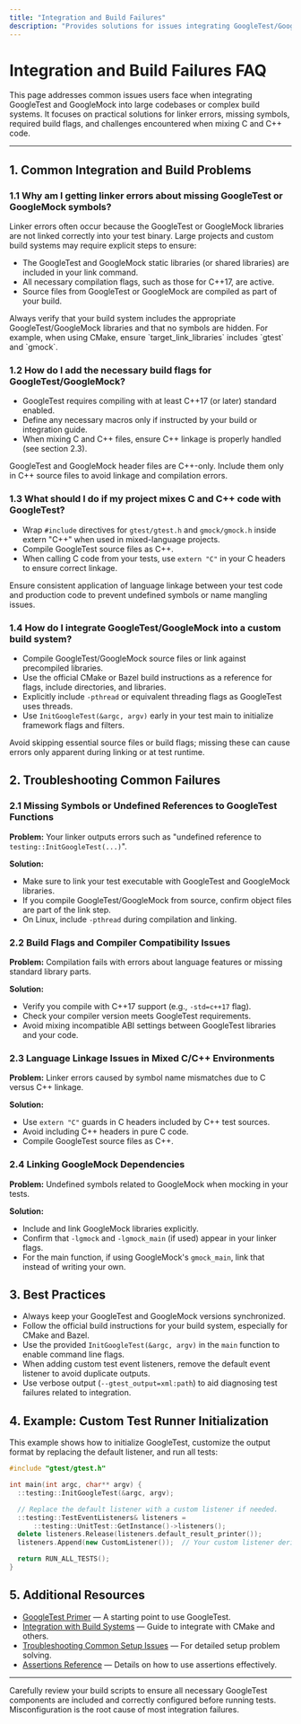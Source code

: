 ```yaml
---
title: "Integration and Build Failures"
description: "Provides solutions for issues integrating GoogleTest/GoogleMock into large codebases or with custom build systems. Covers linker errors, missing symbols, build flags, and mixed-language (C/C++) integration."
---
```


# Integration and Build Failures FAQ

This page addresses common issues users face when integrating GoogleTest and GoogleMock into large codebases or complex build systems. It focuses on practical solutions for linker errors, missing symbols, required build flags, and challenges encountered when mixing C and C++ code.

---

## 1. Common Integration and Build Problems

### 1.1 Why am I getting linker errors about missing GoogleTest or GoogleMock symbols?

Linker errors often occur because the GoogleTest or GoogleMock libraries are not linked correctly into your test binary. Large projects and custom build systems may require explicit steps to ensure:

- The GoogleTest and GoogleMock static libraries (or shared libraries) are included in your link command.
- All necessary compilation flags, such as those for C++17, are active.
- Source files from GoogleTest or GoogleMock are compiled as part of your build.

<Tip>
Always verify that your build system includes the appropriate GoogleTest/GoogleMock libraries and that no symbols are hidden. For example, when using CMake, ensure `target_link_libraries` includes `gtest` and `gmock`.
</Tip>

### 1.2 How do I add the necessary build flags for GoogleTest/GoogleMock?

- GoogleTest requires compiling with at least C++17 (or later) standard enabled.
- Define any necessary macros only if instructed by your build or integration guide.
- When mixing C and C++ files, ensure C++ linkage is properly handled (see section 2.3).

<Note>
GoogleTest and GoogleMock header files are C++-only. Include them only in C++ source files to avoid linkage and compilation errors.
</Note>

### 1.3 What should I do if my project mixes C and C++ code with GoogleTest?

- Wrap `#include` directives for `gtest/gtest.h` and `gmock/gmock.h` inside extern "C++" when used in mixed-language projects.
- Compile GoogleTest source files as C++.
- When calling C code from your tests, use `extern "C"` in your C headers to ensure correct linkage.

<Tip>
Ensure consistent application of language linkage between your test code and production code to prevent undefined symbols or name mangling issues.
</Tip>

### 1.4 How do I integrate GoogleTest/GoogleMock into a custom build system?

- Compile GoogleTest/GoogleMock source files or link against precompiled libraries.
- Use the official CMake or Bazel build instructions as a reference for flags, include directories, and libraries.
- Explicitly include `-pthread` or equivalent threading flags as GoogleTest uses threads.
- Use `InitGoogleTest(&argc, argv)` early in your test main to initialize framework flags and filters.

<Warning>
Avoid skipping essential source files or build flags; missing these can cause errors only apparent during linking or at test runtime.
</Warning>

## 2. Troubleshooting Common Failures

### 2.1 Missing Symbols or Undefined References to GoogleTest Functions

**Problem:**
Your linker outputs errors such as "undefined reference to `testing::InitGoogleTest(...)`".

**Solution:**

- Make sure to link your test executable with GoogleTest and GoogleMock libraries.
- If you compile GoogleTest/GoogleMock from source, confirm object files are part of the link step.
- On Linux, include `-pthread` during compilation and linking.

### 2.2 Build Flags and Compiler Compatibility Issues

**Problem:**
Compilation fails with errors about language features or missing standard library parts.

**Solution:**

- Verify you compile with C++17 support (e.g., `-std=c++17` flag).
- Check your compiler version meets GoogleTest requirements.
- Avoid mixing incompatible ABI settings between GoogleTest libraries and your code.

### 2.3 Language Linkage Issues in Mixed C/C++ Environments

**Problem:**
Linker errors caused by symbol name mismatches due to C versus C++ linkage.

**Solution:**

- Use `extern "C"` guards in C headers included by C++ test sources.
- Avoid including C++ headers in pure C code.
- Compile GoogleTest source files as C++.

### 2.4 Linking GoogleMock Dependencies

**Problem:**
Undefined symbols related to GoogleMock when mocking in your tests.

**Solution:**

- Include and link GoogleMock libraries explicitly.
- Confirm that `-lgmock` and `-lgmock_main` (if used) appear in your linker flags.
- For the main function, if using GoogleMock's `gmock_main`, link that instead of writing your own.

## 3. Best Practices

- Always keep your GoogleTest and GoogleMock versions synchronized.
- Follow the official build instructions for your build system, especially for CMake and Bazel.
- Use the provided `InitGoogleTest(&argc, argv)` in the `main` function to enable command line flags.
- When adding custom test event listeners, remove the default event listener to avoid duplicate outputs.
- Use verbose output (`--gtest_output=xml:path`) to aid diagnosing test failures related to integration.

## 4. Example: Custom Test Runner Initialization

This example shows how to initialize GoogleTest, customize the output format by replacing the default listener, and run all tests:

```cpp
#include "gtest/gtest.h"

int main(int argc, char** argv) {
  ::testing::InitGoogleTest(&argc, argv);

  // Replace the default listener with a custom listener if needed.
  ::testing::TestEventListeners& listeners =
      ::testing::UnitTest::GetInstance()->listeners();
  delete listeners.Release(listeners.default_result_printer());
  listeners.Append(new CustomListener());  // Your custom listener derived from EmptyTestEventListener

  return RUN_ALL_TESTS();
}
```

## 5. Additional Resources

- [GoogleTest Primer](https://google.github.io/googletest/primer.html) — A starting point to use GoogleTest.
- [Integration with Build Systems](guides/advanced-practices/integration-build-systems.md) — Guide to integrate with CMake and others.
- [Troubleshooting Common Setup Issues](getting-started/troubleshooting/common-errors.md) — For detailed setup problem solving.
- [Assertions Reference](reference/assertions.md) — Details on how to use assertions effectively.

---

<Tip>
Carefully review your build scripts to ensure all necessary GoogleTest components are included and correctly configured before running tests. Misconfiguration is the root cause of most integration failures.
</Tip>

